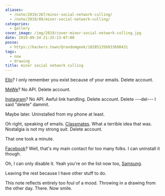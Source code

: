 ```yaml
---
aliases:
  - /note/2019/267/minor-social-network-culling/
  - /note/2019/09/minor-social-network-culling/
categories:
  - gallery
cover_image: /img/2019/cover-minor-social-network-culling.jpg
date: 2019-09-24 21:25:13-07:00
posse:
  - https://hackers.town/@randomgeek/102851356933698431
tags:
  - now
  - drawing
title: minor social network culling
---
```


[Ello]: https://ello.co
[MeWe]: https://mewe.com
[Classmates]: https://classmates.com
[Instagram]: https://instagram.com
[Facebook]: https://facebook.com
[Samsung]: https://samsung.com

[Ello][]? I only remember you exist because of your emails. Delete account.

[MeWe][]? No API. Delete account.

[Instagram][]? No API. Awful link handling. Delete account. Delete ---del--- I said "delete" dammit.

Maybe later. Uninstalled from my phone at least.

Oh right, speaking of emails. [Classmates][]. What a terrible idea that was. Nostalgia is not my strong suit.
Delete account.

That one took a minute.

[Facebook][]? Well, that's my main contact for too many folks. I can uninstall it though.

Oh, I can only disable it. Yeah you're on the list now too, [Samsung][].

Leaving the rest because I have other stuff to do.

This note reflects entirely too foul of a mood. Throwing in a drawing from the other day. There. Now smile.
